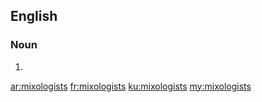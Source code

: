 ==English==

===Noun===
{{head|en|noun plural form}}

# {{plural of|mixologist|lang=en}}

[[ar:mixologists]]
[[fr:mixologists]]
[[ku:mixologists]]
[[my:mixologists]]